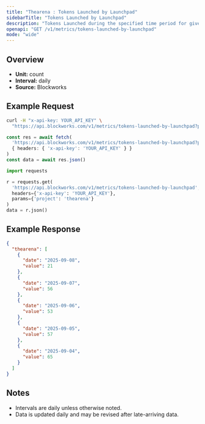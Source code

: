 ```yaml
---
title: "Thearena : Tokens Launched by Launchpad"
sidebarTitle: "Tokens Launched by Launchpad"
description: "Tokens Launched during the specified time period for given launchpad."
openapi: "GET /v1/metrics/tokens-launched-by-launchpad"
mode: "wide"
---
```


## Overview

- **Unit:** count
- **Interval:** daily
- **Source:** Blockworks

## Example Request

<CodeGroup>

```bash cURL
curl -H "x-api-key: YOUR_API_KEY" \
  "https://api.blockworks.com/v1/metrics/tokens-launched-by-launchpad?project=thearena"
```

```typescript TypeScript
const res = await fetch(
  'https://api.blockworks.com/v1/metrics/tokens-launched-by-launchpad?project=thearena',
  { headers: { 'x-api-key': 'YOUR_API_KEY' } }
)
const data = await res.json()
```

```python Python
import requests

r = requests.get(
  'https://api.blockworks.com/v1/metrics/tokens-launched-by-launchpad',
  headers={'x-api-key': 'YOUR_API_KEY'},
  params={'project': 'thearena'}
)
data = r.json()
```

</CodeGroup>

## Example Response

```json
{
  "thearena": [
    {
      "date": "2025-09-08",
      "value": 21
    },
    {
      "date": "2025-09-07",
      "value": 56
    },
    {
      "date": "2025-09-06",
      "value": 53
    },
    {
      "date": "2025-09-05",
      "value": 57
    },
    {
      "date": "2025-09-04",
      "value": 65
    }
  ]
}
```

## Notes
- Intervals are daily unless otherwise noted.
- Data is updated daily and may be revised after late-arriving data.

